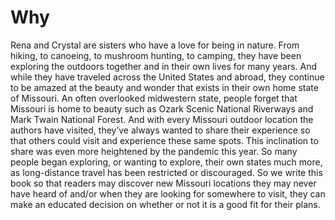 # Why {#why}

Rena and Crystal are sisters who have a love for being in nature. From hiking, to canoeing, to mushroom hunting, to camping, they have been exploring the outdoors together and in their own lives for many years. And while they have traveled across the United States and abroad, they continue to be amazed at the beauty and wonder that exists in their own home state of Missouri. An often overlooked midwestern state, people forget that Missouri is home to beauty such as Ozark Scenic National Riverways and Mark Twain National Forest. And with every Missouri outdoor location the authors have visited, they've always wanted to share their experience so that others could visit and experience these same spots. This inclination to share was even more heightened by the pandemic this year. So many people began exploring, or wanting to explore, their own states much more, as long-distance travel has been restricted or discouraged. So we write this book so that readers may discover new Missouri locations they may never have heard of and/or when they are looking for somewhere to visit, they can make an educated decision on whether or not it is a good fit for their plans.

